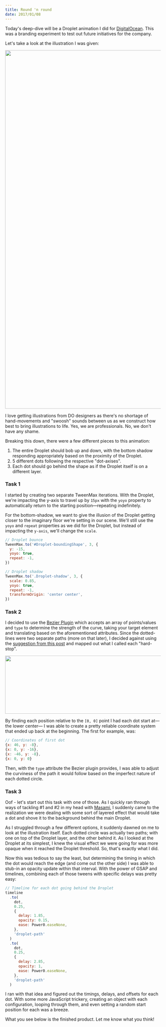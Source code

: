 ```yaml
---
title: Round 'n round
date: 2017/01/08
---
```


Today's deep-dive will be a Droplet animation I did for [DigitalOcean](https://www.digitalocean.com). This was a branding experiment to test out future initiatives for the company.

Let's take a look at the illustration I was given:

<Image
  src="/uploads/round-n-round--illustration.png"
  width="900"
  height="1161"
/>

I love getting illustrations from DO designers as there's no shortage of hand-movements and "swoosh" sounds between us as we construct how best to bring illustrations to life. Yes, we are professionals. No, we don't have any shame.

Breaking this down, there were a few different pieces to this animation:

1. The entire Droplet should bob up and down, with the bottom shadow responding appropriately based on the proximity of the Droplet.
1. 5 different dots following the respective "dot-axises".
1. Each dot should go behind the shape as if the Droplet itself is on a different layer.

### Task 1

I started by creating two separate TweenMax iterations. With the Droplet, we're impacting the y-axis to travel up by `15px` with the `yoyo` property to automatically return to the starting position&mdash;repeating indefinitely.

For the bottom-shadow, we want to give the illusion of the Droplet getting closer to the imaginary floor we're setting in our scene. We'll still use the `yoyo` and `repeat` properties as we did for the Droplet, but instead of impacting the `y-axis`, we'll change the `scale`.

```js
// Droplet bounce
TweenMax.to('#Droplet-boundingShape', 3, {
  y: -15,
  yoyo: true,
  repeat: -1,
})

// Droplet shadow
TweenMax.to('.Droplet-shadow', 3, {
  scale: 0.85,
  yoyo: true,
  repeat: -1,
  transformOrigin: 'center center',
})
```

### Task 2

I decided to use the [Bezier Plugin](https://greensock.com/BezierPlugin-JS) which accepts an array of points/values and `type` to determine the strength of the curve, taking your target element and translating based on the aforementioned attributes. Since the dotted-lines were two separate paths (more on that later), I decided against using the [suggestion from this post](https://greensock.com/forums/topic/13581-animate-svg-object-along-motion-path/) and mapped out what I called each "hard-stop".

<Image src="/uploads/round-n-round--hard-stops.png" width="885" height="188" />

By finding each position relative to the `[0, 0]` point I had each dot start at&mdash;the lower center&mdash; I was able to create a pretty reliable coordinate system that ended up back at the beginning. The first for example, was:

```js
// Coordinates of first dot
{x: 46, y: -8},
{x: 0, y: -16},
{x: -46, y: -8},
{x: 0, y: 0}
```

Then, with the `type` attribute the Bezier plugin provides, I was able to adjust the curviness of the path it would follow based on the imperfect nature of each dotted circle.

### Task 3

Oof - let's start out this task with one of those. As I quickly ran through ways of tackling #1 and #2 in my head with [Masami](https://dribbble.com/masamikubo), I suddenly came to the realization we were dealing with some sort of layered effect that would take a dot and shove it to the background behind the main Droplet.

As I struggled through a few different options, it suddenly dawned on me to look at the illustration itself. Each dotted circle was actually two paths; with one on top of the Droplet layer, and the other behind it. As I looked at the Droplet at its simplest, I knew the visual effect we were going for was more opaque when it reached the Droplet threshold. So, that's exactly what I did.

Now this was tedious to say the least, but determining the timing in which the dot would reach the edge (and come out the other side) I was able to stub-in an opacity update within that interval. With the power of GSAP and timelines, combining each of those tweens with specific delays was pretty easy:

```js
// Timeline for each dot going behind the Droplet
timeline
  .to(
    dot,
    0.25,
    {
      delay: 1.85,
      opacity: 0.15,
      ease: Power0.easeNone,
    },
    'droplet-path'
  )
  .to(
    dot,
    0.25,
    {
      delay: 2.85,
      opacity: 1,
      ease: Power0.easeNone,
    },
    'droplet-path'
  )
```

I ran with that idea and figured out the timings, delays, and offsets for each dot. With some more JavaScript trickery, creating an object with each configuration, looping through them, and even setting a random start position for each was a breeze.

What you see below is the finished product. Let me know what you think!

<CodePen codePenId="rjLvMZ" />
